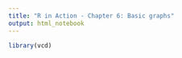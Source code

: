```yaml
---
title: "R in Action - Chapter 6: Basic graphs"
output: html_notebook
---
```


```r
library(vcd)
```
```r
```